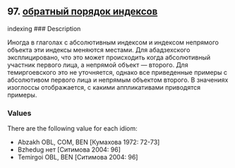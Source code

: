 ## 97. <a href =  'https://agricolamz.github.io/The_Circassian_Isoglosses_Database/97.html'>обратный порядок индексов</a>
indexing
### Description

Иногда в глаголах с абсолютивным индексом и индексом непрямого объекта эти индексы меняются местами. Для абадзехского эксплицировано, что это может происходить когда абсолютивный участник первого лица, а непрямой объект — второго. Для темиргоевского это не уточняется, однако все приведенные примеры с абсолютивом первого лица и непрямым объектом второго. В значениях изоглоссы отображается, с какими аппликативами приводятся примеры.

### Values
There are the following value for each idiom:

* Abzakh  OBL, COM, BEN [Кумахова 1972: 72-73] 
* Bzhedug  нет [Ситимова 2004: 96] 
* Temirgoi  OBL, BEN [Ситимова 2004: 96] 


